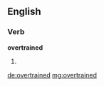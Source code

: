 ==English==

===Verb===
'''overtrained'''

# {{en-past of|overtrain}}

[[de:overtrained]]
[[mg:overtrained]]